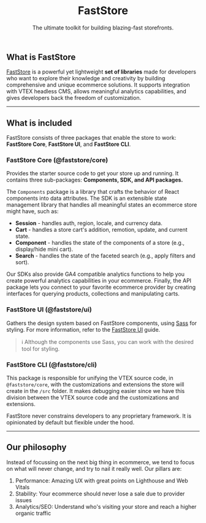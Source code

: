 <header className="hero">

# FastStore

The ultimate toolkit for building blazing-fast storefronts.

</header>

## What is FastStore

[FastStore](https://github.com/vtex/faststore) is a powerful yet lightweight **set of libraries** made for developers who want to explore their knowledge and creativity by building comprehensive and unique ecommerce solutions. It supports integration with VTEX headless CMS, allows meaningful analytics capabilities, and gives developers back the freedom of customization.

---

## What is included

FastStore consists of three packages that enable the store to work: **FastStore Core**, **FastStore UI**, and **FastStore CLI**.

### FastStore Core (@faststore/core)

Provides the starter source code to get your store up and running. It contains three sub-packages: **Components, SDK, and API packages.**

The `Components` package is a library that crafts the behavior of React components into data attributes. The SDK is an extensible state management library that handles all meaningful states an ecommerce store might have, such as:

- **Session** - handles auth, region, locale, and currency data.
- **Cart** - handles a store cart's addition, remotion, update, and current state.
- **Component** - handles the state of the components of a store (e.g., display/hide mini cart).
- **Search** - handles the state of the faceted search (e.g., apply filters and sort).

Our SDKs also provide GA4 compatible analytics functions to help you create powerful analytics capabilities in your ecommerce.
Finally, the API package lets you connect to your favorite ecommerce provider by creating interfaces for querying products, collections and manipulating carts.

### FastStore UI (@faststore/ui)

Gathers the design system based on FastStore components, using [Sass](https://sass-lang.com/) for styling. For more information, refer to the [FastStore UI](/components) guide.

> ℹ️ Although the components use Sass, you can work with the desired tool for styling.

### FastStore CLI (@faststore/cli)

This package is responsible for unifying the VTEX source code, in `@faststore/core`, with the customizations and extensions the store will create in the `/src` folder.
It makes debugging easier since we have this division between the VTEX source code and the customizations and extensions.

FastStore never constrains developers to any proprietary framework. It is opinionated by default but flexible under the hood.

---

## Our philosophy

Instead of focussing on the next big thing in ecommerce, we tend to focus on what will never change, and try to nail it really well. Our pillars are:

1. Performance: Amazing UX with great points on Lighthouse and Web Vitals
2. Stability: Your ecommerce should never lose a sale due to provider issues
3. Analytics/SEO: Understand who's visiting your store and reach a higher organic traffic
